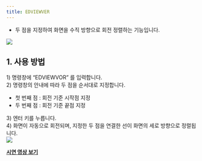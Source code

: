 ```yaml
---
title: EDVIEWVER
---
```



[image1]: ../../../../../assets/images/commands/edviewver/image1.png
[image2]: ../../../../../assets/images/commands/edviewver/image2.png

* 두 점을 지정하여 화면을 수직 방향으로 회전 정렬하는 기능입니다.

![][image1]

## **1\. 사용 방법**

1\) 명령창에 “EDVIEWVOR” 를 입력합니다.  
2\) 명령창의 안내에 따라 두 점을 순서대로 지정합니다.

- 첫 번째 점 : 회전 기준 시작점 지정  
- 두 번째 점 : 회전 기준 끝점 지정

3\) 엔터 키를 누릅니다.  
4\) 화면이 자동으로 회전되며, 지정한 두 점을 연결한 선이 화면의 세로 방향으로 정렬됩니다.  
![][image2]

[**<Icon name="youtube" class="emoji"/> 시연 영상 보기**]()
